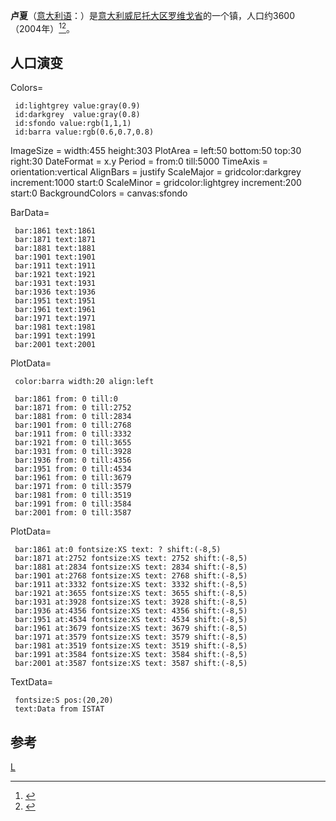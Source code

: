 {{Infobox Italian comune
| name                = 卢夏
| official_name       = Comune di Lusia
| native_name         = Lusia
| image_skyline       = 
| imagesize           = 
| image_alt           = 
| image_caption       = 
| image_shield        = 
| shield_alt          = 
| image_map           = 
| map_alt             = 
| map_caption         = 
| pushpin_label_position = 
| pushpin_map_alt     = 
| coordinates         = {{coord|45|6|N|11|40|E|type:city(3,623)_region:IT|display=inline,title}}
| coordinates_footnotes = 
| region              = [[威尼托大区|威尼托大区]]
| province            = [[羅維戈省|羅維戈省]]
| mayor_party         = 
| mayor               = 
| area_footnotes      = 
| area_total_km2      = 17.7
| population_footnotes = 
| population_total    = 3623
| population_as_of    = 截至2004年12月
| pop_density_footnotes = 
| population_demonym  = Lusiani
| elevation_footnotes = 
| elevation_m         = 
| twin1               = 
| twin1_country       = 
| saint               = 
| day                 = 
| postal_code         = 45020
| area_code           = 0425
| website             = 
| footnotes           = 
}}
'''卢夏'''（[[意大利语|意大利语]]：'''{{lang|it|Lusia}}'''）是[[意大利|意大利]][[威尼托大区|威尼托大区]][[罗维戈省|罗维戈省]]的一个镇，人口约3600（2004年）<ref>{{Cite web|url=http://www.comuni-italiani.it/029/lista.html|title=Elenco Comuni Provincia di Rovigo - Veneto|accessdate=2017-08-26|work=www.comuni-italiani.it|archive-date=2017-08-19|archive-url=https://web.archive.org/web/20170819142003/http://www.comuni-italiani.it/029/lista.html|dead-url=no}}</ref><ref>{{Cite web|url=http://www.tuttitalia.it/veneto/provincia-di-rovigo/50-comuni/popolazione/|title=Comuni della Provincia di Rovigo per popolazione|accessdate=2017-08-26|work=Tuttitalia.it|language=it|archive-date=2017-08-26|archive-url=https://web.archive.org/web/20170826234233/http://www.tuttitalia.it/veneto/provincia-di-rovigo/50-comuni/popolazione/|dead-url=no}}</ref>。
==人口演变==
<timeline>
Colors=
  id:lightgrey value:gray(0.9)
  id:darkgrey  value:gray(0.8)
  id:sfondo value:rgb(1,1,1)
  id:barra value:rgb(0.6,0.7,0.8)

ImageSize  = width:455 height:303
PlotArea   = left:50 bottom:50 top:30 right:30
DateFormat = x.y
Period     = from:0 till:5000
TimeAxis   = orientation:vertical
AlignBars  = justify
ScaleMajor = gridcolor:darkgrey increment:1000 start:0
ScaleMinor = gridcolor:lightgrey increment:200 start:0
BackgroundColors = canvas:sfondo

BarData=
  bar:1861 text:1861
  bar:1871 text:1871
  bar:1881 text:1881
  bar:1901 text:1901
  bar:1911 text:1911
  bar:1921 text:1921
  bar:1931 text:1931
  bar:1936 text:1936
  bar:1951 text:1951
  bar:1961 text:1961
  bar:1971 text:1971
  bar:1981 text:1981
  bar:1991 text:1991
  bar:2001 text:2001

PlotData=
  color:barra width:20 align:left

  bar:1861 from: 0 till:0
  bar:1871 from: 0 till:2752
  bar:1881 from: 0 till:2834
  bar:1901 from: 0 till:2768
  bar:1911 from: 0 till:3332
  bar:1921 from: 0 till:3655
  bar:1931 from: 0 till:3928
  bar:1936 from: 0 till:4356
  bar:1951 from: 0 till:4534
  bar:1961 from: 0 till:3679
  bar:1971 from: 0 till:3579
  bar:1981 from: 0 till:3519
  bar:1991 from: 0 till:3584
  bar:2001 from: 0 till:3587

PlotData=

  bar:1861 at:0 fontsize:XS text: ? shift:(-8,5)
  bar:1871 at:2752 fontsize:XS text: 2752 shift:(-8,5)
  bar:1881 at:2834 fontsize:XS text: 2834 shift:(-8,5)
  bar:1901 at:2768 fontsize:XS text: 2768 shift:(-8,5)
  bar:1911 at:3332 fontsize:XS text: 3332 shift:(-8,5)
  bar:1921 at:3655 fontsize:XS text: 3655 shift:(-8,5)
  bar:1931 at:3928 fontsize:XS text: 3928 shift:(-8,5)
  bar:1936 at:4356 fontsize:XS text: 4356 shift:(-8,5)
  bar:1951 at:4534 fontsize:XS text: 4534 shift:(-8,5)
  bar:1961 at:3679 fontsize:XS text: 3679 shift:(-8,5)
  bar:1971 at:3579 fontsize:XS text: 3579 shift:(-8,5)
  bar:1981 at:3519 fontsize:XS text: 3519 shift:(-8,5)
  bar:1991 at:3584 fontsize:XS text: 3584 shift:(-8,5)
  bar:2001 at:3587 fontsize:XS text: 3587 shift:(-8,5)

TextData=
  fontsize:S pos:(20,20)
  text:Data from ISTAT

</timeline>
==参考==
{{reflist}}
{{Italy-geo-stub}}
{{Province of Rovigo}}

[[Category:罗维戈省市镇|L]]